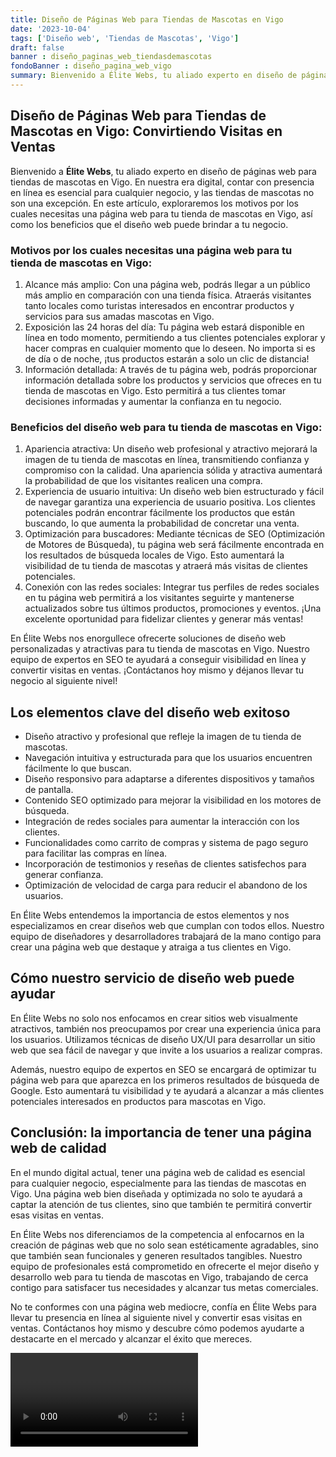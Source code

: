 ```yaml
---
title: Diseño de Páginas Web para Tiendas de Mascotas en Vigo
date: '2023-10-04'
tags: ['Diseño web', 'Tiendas de Mascotas', 'Vigo']
draft: false
banner : diseño_paginas_web_tiendasdemascotas
fondoBanner : diseño_pagina_web_vigo
summary: Bienvenido a Élite Webs, tu aliado experto en diseño de páginas web para tiendas de mascotas en Vigo. En nuestra era digital, contar con presencia en línea es esencial para cualquier negocio, y las tiendas de mascotas no son una excepción. En este artículo, exploraremos los motivos por los cuales necesitas una página web para tu tienda de mascotas en Vigo, así como los beneficios que el diseño web puede brindar a tu negocio.
---
```


## Diseño de Páginas Web para Tiendas de Mascotas en Vigo: Convirtiendo Visitas en Ventas

Bienvenido a **Élite Webs**, tu aliado experto en diseño de páginas web para tiendas de mascotas en Vigo. En nuestra era digital, contar con presencia en línea es esencial para cualquier negocio, y las tiendas de mascotas no son una excepción. En este artículo, exploraremos los motivos por los cuales necesitas una página web para tu tienda de mascotas en Vigo, así como los beneficios que el diseño web puede brindar a tu negocio.

### Motivos por los cuales necesitas una página web para tu tienda de mascotas en Vigo:
1. Alcance más amplio: Con una página web, podrás llegar a un público más amplio en comparación con una tienda física. Atraerás visitantes tanto locales como turistas interesados en encontrar productos y servicios para sus amadas mascotas en Vigo.
2. Exposición las 24 horas del día: Tu página web estará disponible en línea en todo momento, permitiendo a tus clientes potenciales explorar y hacer compras en cualquier momento que lo deseen. No importa si es de día o de noche, ¡tus productos estarán a solo un clic de distancia!
3. Información detallada: A través de tu página web, podrás proporcionar información detallada sobre los productos y servicios que ofreces en tu tienda de mascotas en Vigo. Esto permitirá a tus clientes tomar decisiones informadas y aumentar la confianza en tu negocio.

### Beneficios del diseño web para tu tienda de mascotas en Vigo:
1. Apariencia atractiva: Un diseño web profesional y atractivo mejorará la imagen de tu tienda de mascotas en línea, transmitiendo confianza y compromiso con la calidad. Una apariencia sólida y atractiva aumentará la probabilidad de que los visitantes realicen una compra.
2. Experiencia de usuario intuitiva: Un diseño web bien estructurado y fácil de navegar garantiza una experiencia de usuario positiva. Los clientes potenciales podrán encontrar fácilmente los productos que están buscando, lo que aumenta la probabilidad de concretar una venta.
3. Optimización para buscadores: Mediante técnicas de SEO (Optimización de Motores de Búsqueda), tu página web será fácilmente encontrada en los resultados de búsqueda locales de Vigo. Esto aumentará la visibilidad de tu tienda de mascotas y atraerá más visitas de clientes potenciales.
4. Conexión con las redes sociales: Integrar tus perfiles de redes sociales en tu página web permitirá a los visitantes seguirte y mantenerse actualizados sobre tus últimos productos, promociones y eventos. ¡Una excelente oportunidad para fidelizar clientes y generar más ventas!

En Élite Webs nos enorgullece ofrecerte soluciones de diseño web personalizadas y atractivas para tu tienda de mascotas en Vigo. Nuestro equipo de expertos en SEO te ayudará a conseguir visibilidad en línea y convertir visitas en ventas. ¡Contáctanos hoy mismo y déjanos llevar tu negocio al siguiente nivel!

<GifSeo />

<Cta />

## Los elementos clave del diseño web exitoso

- Diseño atractivo y profesional que refleje la imagen de tu tienda de mascotas.
- Navegación intuitiva y estructurada para que los usuarios encuentren fácilmente lo que buscan.
- Diseño responsivo para adaptarse a diferentes dispositivos y tamaños de pantalla.
- Contenido SEO optimizado para mejorar la visibilidad en los motores de búsqueda.
- Integración de redes sociales para aumentar la interacción con los clientes.
- Funcionalidades como carrito de compras y sistema de pago seguro para facilitar las compras en línea.
- Incorporación de testimonios y reseñas de clientes satisfechos para generar confianza.
- Optimización de velocidad de carga para reducir el abandono de los usuarios.

En Élite Webs entendemos la importancia de estos elementos y nos especializamos en crear diseños web que cumplan con todos ellos. Nuestro equipo de diseñadores y desarrolladores trabajará de la mano contigo para crear una página web que destaque y atraiga a tus clientes en Vigo.

## Cómo nuestro servicio de diseño web puede ayudar

En Élite Webs no solo nos enfocamos en crear sitios web visualmente atractivos, también nos preocupamos por crear una experiencia única para los usuarios. Utilizamos técnicas de diseño UX/UI para desarrollar un sitio web que sea fácil de navegar y que invite a los usuarios a realizar compras.

Además, nuestro equipo de expertos en SEO se encargará de optimizar tu página web para que aparezca en los primeros resultados de búsqueda de Google. Esto aumentará tu visibilidad y te ayudará a alcanzar a más clientes potenciales interesados en productos para mascotas en Vigo.

## Conclusión: la importancia de tener una página web de calidad

En el mundo digital actual, tener una página web de calidad es esencial para cualquier negocio, especialmente para las tiendas de mascotas en Vigo. Una página web bien diseñada y optimizada no solo te ayudará a captar la atención de tus clientes, sino que también te permitirá convertir esas visitas en ventas.

En Élite Webs nos diferenciamos de la competencia al enfocarnos en la creación de páginas web que no solo sean estéticamente agradables, sino que también sean funcionales y generen resultados tangibles. Nuestro equipo de profesionales está comprometido en ofrecerte el mejor diseño y desarrollo web para tu tienda de mascotas en Vigo, trabajando de cerca contigo para satisfacer tus necesidades y alcanzar tus metas comerciales.

No te conformes con una página web mediocre, confía en Élite Webs para llevar tu presencia en línea al siguiente nivel y convertir esas visitas en ventas. Contáctanos hoy mismo y descubre cómo podemos ayudarte a destacarte en el mercado y alcanzar el éxito que mereces.

<Video />

<CtaBot job='Tiendas de Mascotas' city='Vigo'/>

<Gmaps query='Vigo+españa+maps' />